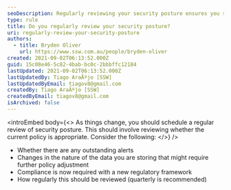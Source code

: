 ```yaml
---
seoDescription: Regularly reviewing your security posture ensures you stay ahead of emerging threats and maintain compliance with evolving regulatory frameworks.
type: rule
title: Do you regularly review your security posture?
uri: regularly-review-your-security-posture
authors:
  - title: Bryden Oliver
    url: https://www.ssw.com.au/people/bryden-oliver
created: 2021-09-02T06:13:52.000Z
guid: 15c08e46-5c82-4bab-bc0c-2bbbffc12184
lastUpdated: 2021-09-02T06:13:52.000Z
lastUpdatedBy: Tiago AraÃºjo [SSW]
lastUpdatedByEmail: tiagov8@gmail.com
createdBy: Tiago AraÃºjo [SSW]
createdByEmail: tiagov8@gmail.com
isArchived: false
---
```


<introEmbed
  body={<>
As things change, you should schedule a regular review of security posture. This should involve reviewing whether the current policy is appropriate. Consider the following:
  </>}
/>
- Whether there are any outstanding alerts
- Changes in the nature of the data you are storing that might require further policy adjustment
- Compliance is now required with a new regulatory framework
- How regularly this should be reviewed (quarterly is recommended)
